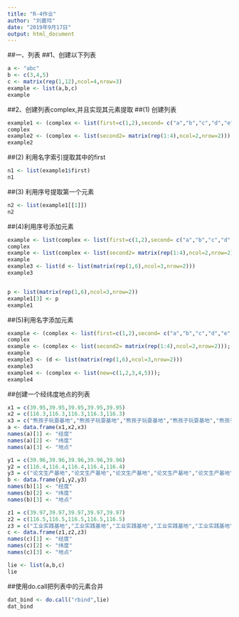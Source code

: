 ---
title: "R-4作业"
author: "刘嘉玲"
date: "2019年9月17日"
output: html_document
---

##一、列表
##1、创建以下列表
```{r}
a <- "abc"
b <- c(3,4,5)
c <- matrix(rep(1,12),ncol=4,nrow=3)
example <- list(a,b,c)
example
```

##2、创建列表complex,并且实现其元素提取
##(1) 创建列表
```{r}
example1 <- (complex <- list(first=c(1,2),second= c("a","b","c","d","e","f","g","h","i","j","k","l","m","n","o","p","q","r","s","t","u","v","w","x","y","z")))
complex
example2 <- (complex <- list(second2= matrix(rep(1:4),ncol=2,nrow=2)))
example2

```

##(2) 利用名字索引提取其中的first
```{r}
n1 <- list(example1$first)
n1
```

##(3) 利用序号提取第一个元素
```{r}
n2 <- list(example1[[1]])
n2
```

##(4)利用序号添加元素
```{r}
example <- list(complex <- list(first=c(1,2),second= c("a","b","c","d","e","f","g","h","i","j","k","l","m","n","o","p","q","r","s","t","u","v","w","x","y","z")));
complex
example <- list(complex <- list(second2= matrix(rep(1:4),ncol=2,nrow=2)));
example
example3 <- list(d <- list(matrix(rep(1,6),ncol=3,nrow=2)))
example3


p <- list(matrix(rep(1,6),ncol=3,nrow=2))
example1[3] <- p
example1

```

##(5)利用名字添加元素
```{r}
example <- (complex <- list(first=c(1,2),second= c("a","b","c","d","e","f","g","h","i","j","k","l","m","n","o","p","q","r","s","t","u","v","w","x","y","z")));
complex
example <- (complex <- list(second2= matrix(rep(1:4),ncol=2,nrow=2)));
example
example3 <- (d <- list(matrix(rep(1,6),ncol=3,nrow=2)))
example3
example4 <- (complex <- list(new=c(1,2,3,4,5)));
example4
```

##创建一个经纬度地点的列表
```{r}
x1 = c(39.95,39.95,39.95,39.95,39.95)
x2 = c(116.3,116.3,116.3,116.3,116.3)
x3 = c("熊孩子玩耍基地","熊孩子玩耍基地","熊孩子玩耍基地","熊孩子玩耍基地","熊孩子玩耍基地")
a <- data.frame(x1,x2,x3)
names(a)[1] <- "经度"
names(a)[2] <- "纬度"
names(a)[3] <- "地点"

y1 = c(39.96,39.96,39.96,39.96,39.96)
y2 = c(116.4,116.4,116.4,116.4,116.4)
y3 = c("论文生产基地","论文生产基地","论文生产基地","论文生产基地","论文生产基地")
b <- data.frame(y1,y2,y3)
names(b)[1] <- "经度"
names(b)[2] <- "纬度"
names(b)[3] <- "地点"

z1 = c(39.97,39.97,39.97,39.97,39.97)
z2 = c(116.5,116.5,116.5,116.5,116.5)
z3 = c("工业实践基地","工业实践基地","工业实践基地","工业实践基地","工业实践基地")
c <- data.frame(z1,z2,z3)
names(c)[1] <- "经度"
names(c)[2] <- "纬度"
names(c)[3] <- "地点"

lie <- list(a,b,c)
lie

```

##使用do.call把列表中的元素合并
```{r}

dat_bind <- do.call("rbind",lie)
dat_bind
```

